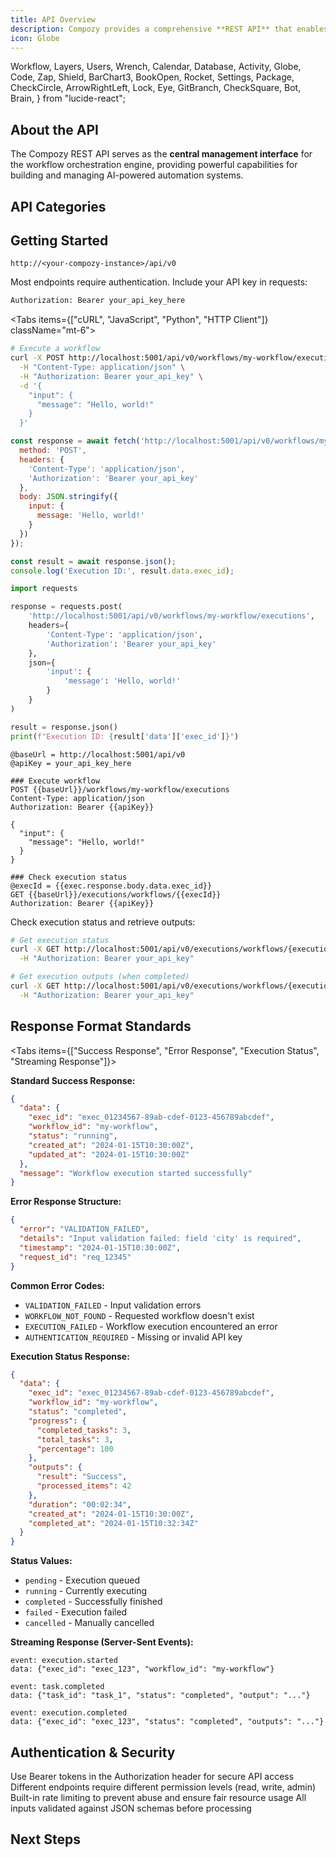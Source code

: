 ```yaml
---
title: API Overview
description: Compozy provides a comprehensive **REST API** that enables programmatic access to the workflow orchestration engine for AI agents, tasks, and tools. The API follows RESTful design principles and provides a unified interface for managing all aspects of your AI-powered workflows.
icon: Globe
---
```


  Workflow,
  Layers,
  Users,
  Wrench,
  Calendar,
  Database,
  Activity,
  Globe,
  Code,
  Zap,
  Shield,
  BarChart3,
  BookOpen,
  Rocket,
  Settings,
  Package,
  CheckCircle,
  ArrowRightLeft,
  Lock,
  Eye,
  GitBranch,
  CheckSquare,
  Bot,
  Brain,
} from "lucide-react";

## About the API

The Compozy REST API serves as the **central management interface** for the workflow orchestration engine, providing powerful capabilities for building and managing AI-powered automation systems.

<FeatureCardList cols={3} size="sm">
  <FeatureCard
    title="RESTful Design"
    description="Standard HTTP methods, status codes, and consistent JSON communication patterns"
    icon={Globe}
  />
  <FeatureCard
    title="OpenAPI Specification"
    description="Complete Swagger documentation with interactive testing and code generation"
    icon={BookOpen}
  />
  <FeatureCard
    title="Orchestration"
    description="Create, execute, and monitor complex AI agent workflows with sophisticated task coordination and state management"
    icon={Workflow}
  />
  <FeatureCard
    title="Manage Resources"
    description="Configure agents, tasks, tools, and schedules programmatically with full CRUD operations and validation"
    icon={Settings}
  />
  <FeatureCard
    title="Monitor Operations"
    description="Access real-time execution status, comprehensive metrics, and detailed health information for production environments"
    icon={Eye}
  />
  <FeatureCard
    title="Integrate Systems"
    description="Connect external applications and services seamlessly to Compozy workflows with standardized interfaces"
    icon={ArrowRightLeft}
  />
</FeatureCardList>


## API Categories

<ReferenceCardList>
  <ReferenceCard
    title="Workflows"
    description="Manage workflow definitions and executions. Create, start, pause, resume, and cancel AI-powered workflows with complex orchestration patterns."
    icon={Workflow}
    href="/docs/api/workflows"
  />
  <ReferenceCard
    title="Tasks"
    description="Access task configurations within workflows. Retrieve task definitions, parameters, and execution requirements for workflow components."
    icon={Layers}
    href="/docs/api/tasks"
  />
  <ReferenceCard
    title="Agents"
    description="Discover and configure AI agents. Access agent definitions, LLM configurations, instructions, and available actions for workflow execution."
    icon={Users}
    href="/docs/api/agents"
  />
  <ReferenceCard
    title="Tools"
    description="Manage external tool integrations. Retrieve tool definitions, schemas, and configurations for extending agent capabilities."
    icon={Wrench}
    href="/docs/api/tools"
  />
  <ReferenceCard
    title="Schedules"
    description="Control scheduled workflow executions. Manage cron-based schedules, enable/disable recurring workflows, and configure timing parameters."
    icon={Calendar}
    href="/docs/api/schedules"
  />
  <ReferenceCard
    title="Memory"
    description="Manage persistent agent memory. Store, retrieve, and manage conversation context, agent state, and workflow memory across executions."
    icon={Database}
    href="/docs/api/memory"
  />
  <ReferenceCard
    title="Operations"
    description="Monitor system health and metrics. Access Prometheus metrics, health checks, and operational data for production monitoring."
    icon={Activity}
    href="/docs/api/operations"
  />
</ReferenceCardList>

## Getting Started

<Steps numbered size="sm" className="mt-12">
<Step title="Configure Base URL" description="Set up your API client with the correct Compozy endpoint. All API endpoints are available at:">

```
http://<your-compozy-instance>/api/v0
```

</Step>

<Step title="Authentication Setup" description="Configure secure access for API requests">

Most endpoints require authentication. Include your API key in requests:

```bash
Authorization: Bearer your_api_key_here
```

</Step>

<Step title="Make Your First Request" description="Test the API with a simple workflow execution">

<Tabs items={["cURL", "JavaScript", "Python", "HTTP Client"]} className="mt-6">
<Tab>

```bash
# Execute a workflow
curl -X POST http://localhost:5001/api/v0/workflows/my-workflow/executions \
  -H "Content-Type: application/json" \
  -H "Authorization: Bearer your_api_key" \
  -d '{
    "input": {
      "message": "Hello, world!"
    }
  }'
```

</Tab>

<Tab>

```javascript
const response = await fetch('http://localhost:5001/api/v0/workflows/my-workflow/executions', {
  method: 'POST',
  headers: {
    'Content-Type': 'application/json',
    'Authorization': 'Bearer your_api_key'
  },
  body: JSON.stringify({
    input: {
      message: 'Hello, world!'
    }
  })
});

const result = await response.json();
console.log('Execution ID:', result.data.exec_id);
```

</Tab>

<Tab>

```python
import requests

response = requests.post(
    'http://localhost:5001/api/v0/workflows/my-workflow/executions',
    headers={
        'Content-Type': 'application/json',
        'Authorization': 'Bearer your_api_key'
    },
    json={
        'input': {
            'message': 'Hello, world!'
        }
    }
)

result = response.json()
print(f"Execution ID: {result['data']['exec_id']}")
```

</Tab>

<Tab>

```http
@baseUrl = http://localhost:5001/api/v0
@apiKey = your_api_key_here

### Execute workflow
POST {{baseUrl}}/workflows/my-workflow/executions
Content-Type: application/json
Authorization: Bearer {{apiKey}}

{
  "input": {
    "message": "Hello, world!"
  }
}

### Check execution status
@execId = {{exec.response.body.data.exec_id}}
GET {{baseUrl}}/executions/workflows/{{execId}}
Authorization: Bearer {{apiKey}}
```

</Tab>
</Tabs>

</Step>

<Step title="Monitor Execution" description="Track workflow progress and retrieve results">

Check execution status and retrieve outputs:

```bash
# Get execution status
curl -X GET http://localhost:5001/api/v0/executions/workflows/{execution_id} \
  -H "Authorization: Bearer your_api_key"

# Get execution outputs (when completed)
curl -X GET http://localhost:5001/api/v0/executions/workflows/{execution_id}/outputs \
  -H "Authorization: Bearer your_api_key"
```

</Step>
</Steps>

## Response Format Standards

<Tabs items={["Success Response", "Error Response", "Execution Status", "Streaming Response"]}>
<Tab>

**Standard Success Response:**
```json
{
  "data": {
    "exec_id": "exec_01234567-89ab-cdef-0123-456789abcdef",
    "workflow_id": "my-workflow",
    "status": "running",
    "created_at": "2024-01-15T10:30:00Z",
    "updated_at": "2024-01-15T10:30:00Z"
  },
  "message": "Workflow execution started successfully"
}
```

</Tab>

<Tab>

**Error Response Structure:**
```json
{
  "error": "VALIDATION_FAILED",
  "details": "Input validation failed: field 'city' is required",
  "timestamp": "2024-01-15T10:30:00Z",
  "request_id": "req_12345"
}
```

**Common Error Codes:**
- `VALIDATION_FAILED` - Input validation errors
- `WORKFLOW_NOT_FOUND` - Requested workflow doesn't exist
- `EXECUTION_FAILED` - Workflow execution encountered an error
- `AUTHENTICATION_REQUIRED` - Missing or invalid API key

</Tab>

<Tab>

**Execution Status Response:**
```json
{
  "data": {
    "exec_id": "exec_01234567-89ab-cdef-0123-456789abcdef",
    "workflow_id": "my-workflow",
    "status": "completed",
    "progress": {
      "completed_tasks": 3,
      "total_tasks": 3,
      "percentage": 100
    },
    "outputs": {
      "result": "Success",
      "processed_items": 42
    },
    "duration": "00:02:34",
    "created_at": "2024-01-15T10:30:00Z",
    "completed_at": "2024-01-15T10:32:34Z"
  }
}
```

**Status Values:**
- `pending` - Execution queued
- `running` - Currently executing
- `completed` - Successfully finished
- `failed` - Execution failed
- `cancelled` - Manually cancelled

</Tab>

<Tab>

**Streaming Response (Server-Sent Events):**
```
event: execution.started
data: {"exec_id": "exec_123", "workflow_id": "my-workflow"}

event: task.completed
data: {"task_id": "task_1", "status": "completed", "output": "..."}

event: execution.completed
data: {"exec_id": "exec_123", "status": "completed", "outputs": "..."}
```

</Tab>
</Tabs>

## Authentication & Security

<List>
  <ListItem title="API Key Authentication" icon={Lock}>
    Use Bearer tokens in the Authorization header for secure API access
  </ListItem>
  <ListItem title="Role-Based Access" icon={Shield}>
    Different endpoints require different permission levels (read, write, admin)
  </ListItem>
  <ListItem title="Rate Limiting" icon={Activity}>
    Built-in rate limiting to prevent abuse and ensure fair resource usage
  </ListItem>
  <ListItem title="Request Validation" icon={CheckCircle}>
    All inputs validated against JSON schemas before processing
  </ListItem>
</List>

## Next Steps

<ReferenceCardList>
  <ReferenceCard
    title="Workflow Execution"
    description="Learn how to create, execute, and monitor workflows via the REST API"
    href="/docs/api/workflows"
    icon={Workflow}
  />
  <ReferenceCard
    title="Agent Configuration"
    description="Configure AI agents with custom instructions, tools, and provider settings"
    href="/docs/api/agents"
    icon={Users}
  />
  <ReferenceCard
    title="Task Management"
    description="Understand task execution patterns, monitoring, and coordination strategies"
    href="/docs/api/tasks"
    icon={Layers}
  />
  <ReferenceCard
    title="Memory Systems"
    description="Manage persistent context and conversation history across executions"
    href="/docs/api/memory"
    icon={Database}
  />
</ReferenceCardList>
